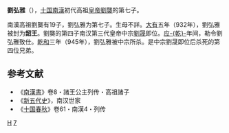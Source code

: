 '''劉弘雅'''（{{bd|？||945年||catIdx=L}}），[[五代十国|十国]][[南漢|南漢]]初代高祖[[皇帝|皇帝]][[劉龑|劉龑]]的第七子。

南漢高祖劉龑有19子，劉弘雅为第七子。生母不詳。[[大有_(年號)|大有]]五年（932年），劉弘雅被封为'''韶王'''。劉龑的第四子南汉第三代皇帝中宗[[劉晟|劉晟]]即位。[[应乾|应-{乾}-]]年间，勒令劉弘雅致仕。[[乾和|乾和]]三年（945年），劉弘雅被中宗所杀。是中宗劉晟即位后杀死的第四位兄弟。

==参考文献==
*《[[南漢書|南漢書]]》卷8・諸王公主列传・高祖諸子
*《[[新五代史|新五代史]]》，南汉世家
*《[[十国春秋|十国春秋]]》卷61・南漢4・列传
 
[[Category:刘姓|H]]
[[Category:南漢高祖皇子|7]]